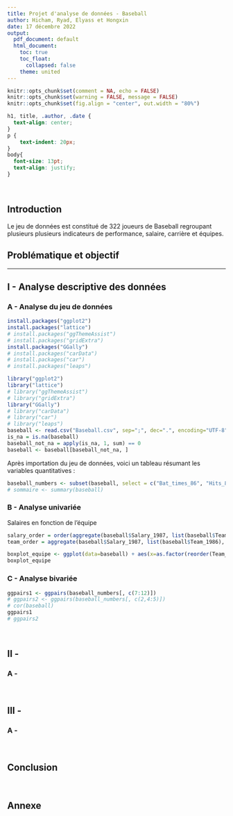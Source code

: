 ```yaml
---
title: Projet d'analyse de données - Baseball
author: Hicham, Ryad, Elyass et Hongxin
date: 17 décembre 2022
output:
  pdf_document: default
  html_document:
    toc: true
    toc_float:
      collapsed: false
    theme: united
---
```


```r
knitr::opts_chunk$set(comment = NA, echo = FALSE)
knitr::opts_chunk$set(warning = FALSE, message = FALSE)
knitr::opts_chunk$set(fig.align = "center", out.width = "80%")
```

```css
h1, title, .author, .date {
  text-align: center;
}
p {
	text-indent: 20px;
}
body{
  font-size: 13pt;
  text-align: justify;
}
```

<br>

## Introduction

Le jeu de données est constitué de 322 joueurs de Baseball regroupant plusieurs
plusieurs indicateurs de performance, salaire, carrière et équipes.

## Problématique et objectif



***

## I - Analyse descriptive des données

### A - Analyse du jeu de données

```r
install.packages("ggplot2")
install.packages("lattice")
# install.packages("ggThemeAssist")
# install.packages("gridExtra")
install.packages("GGally")
# install.packages("carData")
# install.packages("car")
# install.packages("leaps")
```

```r
library("ggplot2")
library("lattice")
# library("ggThemeAssist")
# library("gridExtra")
library("GGally")
# library("carData")
# library("car")
# library("leaps")
baseball <- read.csv("Baseball.csv", sep=";", dec=".", encoding="UTF-8")
is_na = is.na(baseball)
baseball_not_na = apply(is_na, 1, sum) == 0
baseball <- baseball[baseball_not_na, ]
```

Après importation du jeu de données, voici un tableau résumant les variables quantitatives : 

```r
baseball_numbers <- subset(baseball, select = c("Bat_times_86", "Hits_86", "Home_runs_1986", "Runs_1986", "Runs_batted_1986", "Walks_1986", "Longevity", "Bat_times_career", "Hits_career", "Home_runs_career", "Runs_career", "Runs_batted_career", "Walks_career", "Put_outs_1986", "Assists_1986", "Errors_1986", "Salary_1987"))
# sommaire <- summary(baseball)
```

### B - Analyse univariée

Salaires en fonction de l'équipe

```r
salary_order = order(aggregate(baseball$Salary_1987, list(baseball$Team_1986), FUN=mean)[, 1])
team_order = aggregate(baseball$Salary_1987, list(baseball$Team_1986), FUN=mean)$Group.1

boxplot_equipe <- ggplot(data=baseball) + aes(x=as.factor(reorder(Team_1986, Salary_1987)), y=Salary_1987) + scale_x_discrete(guide = guide_axis(n.dodge=4)) + geom_boxplot() + xlab("Equipes")
boxplot_equipe
```

### C - Analyse bivariée

```r
ggpairs1 <- ggpairs(baseball_numbers[, c(7:12)])
# ggpairs2 <- ggpairs(baseball_numbers[, c(2,4:5)])
# cor(baseball)
ggpairs1
# ggpairs2
```

<br>

## II - 

### A - 

<br>

## III - 

### A - 

<br>

## Conclusion

<br>

## Annexe

